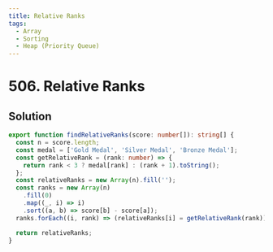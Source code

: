 ```yaml
---
title: Relative Ranks
tags:
  - Array
  - Sorting
  - Heap (Priority Queue)
---
```


# 506. Relative Ranks

<Badges>
  <LevelBadge level="easy" />
  <TopicBadge name="Array" slug="array" />
  <TopicBadge name="Sorting" slug="sorting" />
  <TopicBadge name="Heap (Priority Queue)" slug="heap-priority-queue" />
</Badges>

## Solution

```typescript filename="solution.ts" copy
export function findRelativeRanks(score: number[]): string[] {
  const n = score.length;
  const medal = ['Gold Medal', 'Silver Medal', 'Bronze Medal'];
  const getRelativeRank = (rank: number) => {
    return rank < 3 ? medal[rank] : (rank + 1).toString();
  };
  const relativeRanks = new Array(n).fill('');
  const ranks = new Array(n)
    .fill(0)
    .map((_, i) => i)
    .sort((a, b) => score[b] - score[a]);
  ranks.forEach((i, rank) => (relativeRanks[i] = getRelativeRank(rank)));

  return relativeRanks;
}
```

<ProblemLink
  codingSite="leetcode"
  href="https://leetcode.com/problems/relative-ranks"
  title="Relative Ranks"
/>
